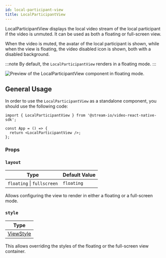```yaml
---
id: local-participant-view
title: LocalParticipantView
---
```


LocalParticipantView displays the local video stream of the local participant if the video is unmuted. It can be used as both a floating or full-screen view.

When the video is muted, the avatar of the local participant is shown, while when the view is floating, the video disabled icon is shown, both with a disabled background.

:::note
By default, the `LocalParticipantView` renders in a floating mode.
:::

![Preview of the LocalParticipantView component in floating mode.](../../assets/04-ui-components/local-participant-view.jpg)

## General Usage

In order to use the `LocalParticipantView` as a standalone component, you should use the following code:

```tsx
import { LocalParticipantView } from '@stream-io/video-react-native-sdk';

const App = () => {
  return <LocalParticipantView />;
};
```

### Props

### `layout`

| Type                       | Default Value |
| -------------------------- | ------------- |
| `floating` \| `fullscreen` | `floating`    |

Allows configuring the view to render in either a floating or a full-screen mode.

### `style`

| Type                                                       |
| ---------------------------------------------------------- |
| [ViewStyle](https://reactnative.dev/docs/view-style-props) |

This allows overriding the styles of the floating or the full-screen view container.
